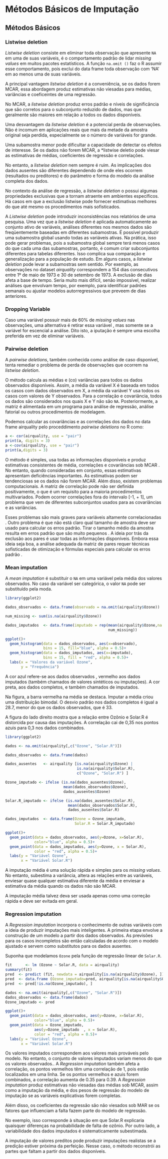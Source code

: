 # Métodos Básicos de Imputação

## Métodos Básicos

### Listwise deletion

*Listwise deletion*  consiste em eliminar toda observação que apresente `NA` em uma de suas variáveis, é o comportamento padrão de lidar *missing values* em muitos pacotes estatísticos. A função `na.omit ()` faz o  R assumir esse comportamento, pois exclui do data frame toda observação com 'NA' em ao menos uma de suas variáveis.

A principal vantagem *listwise deletion* é a conveniência, se os dados forem MCAR, essa abordagem  produz estimativas não viesadas  para médias, variâncias e coeficeintes de uma regressão. 

No MCAR, a *listwise deletion*  produz erros padrão e níveis de significância que são corretos para o subconjunto reduzido de dados,
mas que geralmente são maiores em relação a todos os dados disponíveis.

Uma desvantagem da *listwise deletion* é a potencial perda de observações. Não é incomum em aplicações reais que mais da metade da amostra original seja perdida, especialmente se o número de variáveis for grande. 

<!-- King et al. (2001) estimaram que a porcentagem de registros incompletos nas ciências políticas ultrapassou 50% em média, com alguns estudos tendo mais de 90% de registros incompletos. -->

Uma subamostra menor pode dificultar a capacidade de detectar  os efeitos de interesse. Se os dados não forem MCAR, a *listwise deletio pode viesar as estimativas de médias, coeficientes de regressão e correlações. 

<!-- Little e Rubin (2002, pp. 41–44) mostraram que o viés  -->
<!-- na média estimada aumenta com a diferença entre as médias dos casos observados  e ausentes e com a proporção dos dados ausentes.  -->
<!-- Schafer e Graham (2002) relataram um elegante estudo de simulação que demonstra o viés da deleção listwise sob MAR e MNAR. -->
 
No entanto, a *listwise deletion* nem sempre é ruim. As implicações dos dados ausentes são diferentes dependendo de onde eles ocorrem (resultados ou preditores) e do parâmetro e forma do modelo da análise completa dos dados.  

No contexto da análise de regressão, a *listwise deletion*
o possui algumas propriedades exclusivas que a tornam atraente em ambientes específicos. Há casos em que a exclusão listwise pode fornecer estimativas melhores do que até mesmo os procedimentos mais sofisticados. 

A *Listwise deletion* pode introduzir inconsistências nos relatórios de uma pesquisa. Uma vez que a *listwise deletion*  é aplicada automaticamente ao conjunto ativo de variáveis,  análises diferentes nos mesmos dados são freqüentemente baseadas em diferentes subamostras. 
É possível produzir uma subamostra global usando todas as variáveis ativas.  Na prática, isso pode gerar problemas, pois a subamostra global sempre terá menos casos do que cada uma das subamostras, portanto, é comum criar subconjuntos diferentes para tabelas diferentes. Isso complica sua comparação e generalização para a população de estudo. Em alguns casos, a *listwise deletion*  pode levar
a subamostras sem sentido. Por exemplo, as observações no dataset *airquality*  correspondem a 154 dias consecutivos entre 1º de maio de
 1973 e 30 de setembro de 1973. A exclusão de dias afeta a base de tempo. Seria muito mais difícil, senão impossível, realizar análises que  envolvam tempo, por exemplo, para identificar padrões semanais ou ajustar modelos autorregressivos que preveem de dias anteriores.


### Dropping Variable

Caso uma  variável possuir mais de 60% de *missing values* nas observações, uma alternativa é retirar essa variável , mas somente se a variável for escencial a análise. Dito isto, a iputação é sempre uma escolha preferida em vez de eliminar variáveis. 


### Pairwise deletion

A *pairwise deletions*, também conhecida como análise de caso disponível, tenta remediar o problema de perda de observações que ocorrem na *listwise deletion*. 

O método calcula as médias e (co) variâncias para  todos os dados observados disponíveis. Assim, a média da variável X é baseada em todos os casos com dados observados em X, a média da variável Y usa todos os casos com valores de Y observados.  Para a correlação e covariância, todos os dados são considerados nos quais X e Y não são `NA`. Posteriormente, a matriz  é alimentada em um programa para análise de regressão, análise fatorial ou outros procedimentos de modelagem. 

Podemos calcular as covariâncias e as correlações dos dados no data frame airquality pelo proceddimento  *pairwise deletions* no R como:

```r
a <- cor(airquality, use = "pair") 
print(a, digits = 3)
a <-cov(airquality, use = "pair")
print(a,digits = 3)
```


O método é simples, usa todas as informações disponíveis e produz estimativas consistentes de média, correlações e covariâncias sob MCAR <!--- (Little e Rubin, 2002, p. 55)--->. No entanto, quando consideradas em  conjunto, essas estimativas apresentam deficiências importantes. As estimativas podem ser tendenciosas  se os dados não forem MCAR.  Além disso, existem problemas computacionais. A matriz de correlação pode não ser definida positivamente, o que é um requisito para a maioria procedimentos multivariados. Podem ocorrer correlações fora do intervalo [-1, + 1], um problema que vem de diferentes subconjuntos usados para as covariâncias e as variâncias.

Esses problemas são mais graves para variáveis altamente correlacionadas <!---(Little, 1992) --->. Outro problema é que não está claro qual tamanho de amostra deve ser usado para calcular os erros padrão. Tirar o tamanho médio da amostra resulta em erros padrão que são muito pequenos <!--- (Little, 1992)-->. A ideia 
por trás da exclusão aos pares é usar todas as informações disponíveis. Embora essa ideia seja boa, a análise adequada da matriz de pares  requer técnicas sofisticadas de otimização e fórmulas especiais para calcular os erros padrão <!--- (Van Praag et al., 1985; Marsh, 1998)--->.

<!---A Pairwise deletion deve ser usada apenas se o procedimento a seguir for especificamente projetado para levar a exclusão em consideração. A atraente simplicidade da exclusão aos pares como um método geral de dados perdidos é perdida.--->

### Mean imputation

A *mean imputation* é substituir o `NA` em uma variável pela média dos valores observados. No caso da variável ser categórica, o valor `NA` pode ser substituído pela moda.


```r

library(ggplot2)

dados_observados <- data.frame(observado = na.omit(airquality$Ozone))

num_missing <- sum(is.na(airquality$Ozone))

dados_imputados  <- data.frame(imputado = rep(mean(airquality$Ozone,na.rm=T),
                                              num_missing))

ggplot()+
  geom_histogram(data = dados_observados, aes(x=observado), 
                 bins = 15, fill="blue", alpha = 0.5)+
  geom_histogram(data = dados_imputados, aes(x=imputado),
                 bins = 15, fill = "red", alpha = 0.5)+
  labs(x = "Valores da variável Ozone",
       y = "Frequência")


```

<!--O pacote `mice`  adota a convenção Abayomi para as cores (Abayomi et al., 2008). ---> 

A cor azul refere-se aos dados observados , vermelho aos dados imputados (também chamados de valores sintéticos ou imputações). A cor preta,  aos dados completos, e também chamados de imputados.

Na figura, a barra vermelha na média se destaca. Imputar a média criou uma distribuição bimodal. O desvio padrão nos dados completos é igual a 28.7, menor do que os dados observados, que é 33. 


A figura do lado direito mostra que a relação entre Ozônio e Solar.R é distorcida por causa das imputações. A correlação cai de 0,35 nos pontos azuis para 0,3 nos dados combinados. 

```r

library(ggplot2)

dados <- na.omit(airquality[,c("Ozone", "Solar.R")])

dados_observados <- data.frame(dados)

dados_ausentes   <- airquality [is.na(airquality$Ozone) | 
                                is.na(airquality$Solar.R),
                                c("Ozone", "Solar.R") ]

Ozone_imputado <- ifelse (is.na(dados_ausentes$Ozone),
                          mean(dados_observados$Ozone),  
                          dados_ausentes$Ozone)

Solar.R_imputado <- ifelse (is.na(dados_ausentes$Solar.R),
                            mean(dados_observados$Solar.R),  
                            dados_ausentes$Solar.R)

dados_imputados  <- data.frame(Ozone = Ozone_imputado,
                               Solar.R = Solar.R_imputado)

ggplot()+
  geom_point(data = dados_observados, aes(y=Ozone, x=Solar.R), 
             color="blue", alpha = 0.5)+
  geom_point(data = dados_imputados, aes(y=Ozone, x = Solar.R),
             color = "red", alpha = 0.5)+
  labs(y = "Variável Ozone",
       x = "Variável Solar.R")


```

A imputação média é uma solução rápida e simples para os *missing values*. No entanto, subestima a variância, altera as relações entre as variáveis, enviesar quase qualquer estimativa diferente da média e enviesar a estimativa da média quando os dados não são MCAR.

A imputação média talvez deva ser usada apenas como uma correção rápida e deve ser evitada em geral.

### Regression imputation


A *Regression imputation* incorpora o conhecimento de outras variáveis com a ideia de produzir imputações mais inteligentes. A primeira etapa envolve a construção de um modelo a partir dos dados observados. As previsões para os casos incompletos são então calculadas de acordo com o modelo ajustado e servem como substitutos para os dados ausentes. 

Suponha que modelamos `Ozone` pela função de regressão linear de `Solar.R`.

```r
fit      <- lm (Ozone ~ Solar.R, data = airquality)
summary(fit)
pred  <- predict (fit, newdata = airquality[is.na(airquality$Ozone), ])
pred  <- data.frame (Ozone_imputado=pred, airquality[is.na(airquality$Ozone), ] )
pred  <- pred[!is.na(Ozone_imputado), ]
```

```r
dados <- na.omit(airquality[,c("Ozone", "Solar.R")])
dados_observados <- data.frame(dados)
Ozone_imputado <- pred

ggplot()+
  geom_point(data = dados_observados, aes(y=Ozone, x=Solar.R), 
             color="blue", alpha = 0.5)+
  geom_point(data = Ozone_imputado, 
             aes(y=Ozone_imputado  , x = Solar.R),
             color = "red", alpha = 0.5)+
  labs(y = "Variável Ozone",
       x = "Variável Solar.R")
```



Os valores imputados correspondem aos valores mais prováveis pelo modelo. No entanto, o conjunto de valores imputados variam menos do que os valores observados.<!-- Pode ser que cada um dos pontos individuais seja o melhor no modelo, mas é muito improvável que os valores reais (mas não observados) de ozônio tivessem essa distribuição.--->. A *Regression imputation* também afeta a correlação, os pontos vermelhos têm uma correlação de 1, pois estão localizados em uma linha. Se os pontos vermelhos e azuis forem combinados,  a correlação aumenta de 0.35 para 0.39. 
A *Regression imputation* produz estimativas não viesadas  das médias sob MCAR, assim como a imputação da média, e dos pesos de regressão do
 modelo de imputação se as variáveis explicativas forem completas. 

Além disso, os coeficientes  da regressão são não viesados  sob MAR se os fatores que influenciam a falta fazem parte do modelo de regressão. 

No exemplo, isso corresponde à situação em que Solar.R explicaria quaisquer diferenças na probabilidade de falta de ozônio. Por outro lado, a variabilidade dos dados imputados é sistematicamente subestimada. 
<!---O grau de subestimação depende da variância explicada e da proporção de casos ausentes (Little e Rubin, 2002, p. 64).--->

 A imputação de valores preditos pode produzir imputações realistas se a predição estiver próxima da perfeição. Nesse caso, o método reconstrói as partes que faltam a partir dos dados disponíveis. 

<!--Em essência, não havia realmente nenhuma informação faltando em primeiro lugar, ela estava apenas codificada de uma forma diferente. É improvável que esse tipo de dados ausentes apareça na maioria dos aplicativos. --->

